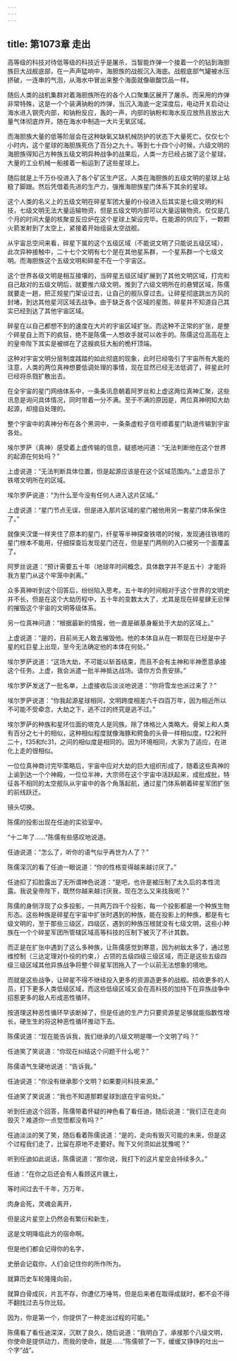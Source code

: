 ```yaml
---
---
---
```

title: 第1073章 走出
---



高等级的科技对待低等级的科技近乎是屠杀，当智能炸弹一个接着一个的钻到海胆族巨大战舰底部，在一声声猛响中，海胆族的战舰沉入海底。战舰底部气罐被水压挤破，一连串的气泡，从海水中冒出来整个海面就像碳酸饮品一样。

随后人类的战机集群对着海胆族所在的各个人口聚集区展开了屠杀。而采用的炸弹非常特殊，这是一个个装满钠粉的炸弹，当沉入海底一定深度后，电动开关启动让海水进入钢壳内部，和钠粉反应，轰的一声，内部的钠粉和海水反应放热且放出大量气体彻底炸开。随在海水中制造一大片无氧区域。

而海胆族大量的低等阶层会在这种缺氧又缺机械防护的状态下大量死亡。仅仅七个小时内，这个星球的海胆族死伤了百分之九十。等到七十四个小时候，六级文明的海胆族得知己方种族五级文明异种战争的战果后，人类一方已经占据了这个星球，大量的工业机械一船接着一船运到了这些星球上。

随后就是上千万仆役进入了各个矿区生产区。人类在海胆族的五级文明的星球上站稳了脚跟。然后凭借着先进的生产力，强推海胆族星门体系下其余的星球。

这个人类的名义上的五级文明在碎星军团大量的仆役进入后其实是七级文明的科技，七级文明无法大量运输物资，但是五级文明内部可以大量运输物资。仅仅是几个月的时间大量的核聚变反应炉在这个星球上架设完毕。在能源的供应下，一颗颗火箭发射到了太空上，紧接着开始组装太空战舰。

从宇宙总空间来看，碎星下属的这个五级区域（不能说文明了只能说五级区域），此次异种接触中，二十七个文明有七个是在其他星系群，一个星系群一个七级文明。而海胆族这个五级文明和碎星不在一个宇宙区。

这个世界各级文明是相互接壤的，当碎星五级区域扩展到了其他文明区域，打完和自己敌对的五级文明后，就要推六级文明，推到了六级文明所在的悬臂区域，陈儒就要走一趟，把正规星门架设过去，让自己的舰队穿过去。让碎星彻底跳出方风的封堵，到达其他星河区域去战争。由于缺乏各个区域的星图，碎星并不知道自己其实已经到达了其他宇宙区域。

碎星在以自己都想不到的速度在大片的宇宙区域扩张。而这种不正常的扩张，是整个碎星自上而下的疯狂，绝不是陈儒一人想收手就可以收手的。陈儒这位高高在上的皇帝陛下其实是被绑在了这艘疯狂大船的桅杆顶端。

这种对宇宙文明分层制度践踏的如此彻底的现象，此时已经吸引了宇宙所有大能的注意，人类的两位真神想要低调处理的事情，现在显然已经无法低调了，碎星此时已经将杀戮扩散出去。

在全宇宙的星门网络体系中，一条条讯息朝着阿罗丝和上虚这两位真神汇聚，这些讯息是询问具体情况，同时带着一分不满。至于不满的原因是，两位真神明知大劫起源，却擅自处理的。

整个宇宙中的真神分布在各个黑洞中，一条条虚粒子信号顺着星门轨道传输到宇宙各处。

埃尔罗萨（真神）感受着上虚传输的信息，疑惑地问道：“无法判断他在这个世界的起源在何处吗？”

上虚说道：“无法判断具体位置，但是起源应该是在这个区域范围内。”上虚显示了铁塔文明所在的区域。

埃尔罗萨说道：“为什么至今没有任何人进入这片区域。”

上虚说道：“星门节点无误，但是进入那片区域的星门被他用另一套星门体系保住了。”

就像夹汉堡一样夹住了原本的星门，纤星等半神探查铁塔的时候，发现通往铁塔的星门根本不能用，仔细探查后发现星门还在，但是星门两侧的入口被另一个面覆盖了。

阿罗丝说道：“预计需要五十年（地球年时间概念，具体数字并不是五十）才能将我方星门从这个牢笼中剥离。”

众多真神听到这个回答后，纷纷陷入思考。五十年的时间相对于这个世界的文明史并不长，但是在这个大劫历程中，五十年的变数太大了，尤其是现在碎星肆无忌惮的摧毁这个宇宙的文明等级体系。

另一位真神问道：“根据最新的情报，他一直是碳基身躯处于大劫的区域上。”

上虚说道：“是的，目前尚无人敢去摧毁他。他的本体自从在一颗现在已经是中子星的红巨星上出现，至今无法确定他的本体在何处。”

埃尔罗萨说道：“这场大劫，不可能以斩首结束，而且不会有主神和半神愿意承接这个任务。上虚，我会派遣一批半神抵达战场。请你方负责安排。”

埃尔罗萨发送了一批名单，上虚接收后淡淡地说道：“你将雪龙也派过来了？”

埃尔罗萨说道：“你我起源星球相同，文明跨度相差六千四百万年，因为相近所以不可能不受牵念，大劫之下，逃不过的终究是逃不过。”

埃尔罗萨的种族和星环位面的塔克人是同族。除了体格比人类略大。骨架上和人类有百分之七十的相似，这种相似程度就像海豚和鳄鱼的头骨一样相似度，f22和歼二十，f35和fc31，之间的相似度是相同的。因为环境相同，大家为了适应，在进化上走的很相似。

一位位真神商讨完毕策略后，宇宙中应对大劫的巨大组织形成了，随着这些真神的上谕到达一个个神殿，一位位半神，大宗师在这个宇宙中活跃起来，成批成批，特征各不相同的太空舰队从宇宙中的各个角落起航，通过星门体系朝着碎星军团扩张的前线跃迁。

镜头切换。

陈儒的投影出现在任迪的实验室中。

“十二年了……”陈儒有些感叹地说道。

任迪说道：“怎么了，听你的语气似乎再世为人了？”

陈儒深沉的看了任迪一眼说道：“你的性格变得越来越讨厌了。”

任迪扣了扣脸露出了无所谓神色说道：“是吧，也许是被压制了太久后的本性流露。我说皇帝陛下，既然你越来越讨厌我，现在怎么又来找我呢？”

陈儒的身侧浮现了众多投影，一共两万四千个投影，每一个投影都是一个种族生物形态。这些种族是碎星在宇宙中扩张时遇到的种族，能在投影上的种族，都是有七级文明的，至于那些三级区，四级区，遇到的种族压根就没有七级文明，这些小种族在一个个碎星军团所管辖区域高等科技的压制下被灭了不计其数。

而正是在扩张中遇到了这么多种族，让陈儒感觉到寒意，因为树敌太多了，通过思维控制（三达定理对仆役的约束，）占领的五级四级三级区域，而正是这些五级四级三级区域其他异族战争将整个碎星军团拖入了一个以前无法想象的境地。

而就是这些战争，让碎星不得不继续投入更多的资源造更多的战舰。招收更多的人员，打下更多人类低级区域，而这些低级区域又会在高科技的加持下在异族战争中招惹更多的敌人形成恶性循环。

按道理这种恶性循环早该断掉了，但是任迪的生产力只要资源星足够就能指数性增长，硬生生的将这种恶性循环推动下去。

陈儒说道：“现在能告诉我，我们继承的八级文明是哪一个文明了吗？”

任迪笑了笑说道：“你现在纠结这个问题干什么呢？”

陈儒语气生硬地说道：“告诉我。”

任迪说道：“你没有继承那个文明？如果要问科技来源。”

任迪笑了笑说道：“我也不知道那颗星球到底在宇宙何处。”

听到任迪这个回答，陈儒带着怀疑的神色看了看任迪，随后说道：“我们正在走向毁灭？难道你一点觉悟都没有吗？”

任迪淡淡的笑了笑，随后看着陈儒说道：“是的，走向有毁灭可能的未来，但是这个过程我们走了，比留在原地不走要好。陛下又何须如此犹豫呢？”

听到任迪如此说话，陈儒说道：“那你说，我打下的这片星空会持续多久。”

任迪：“在你之后还会有人看顾这片疆土，

等时间过去千千年，万万年，

肉身会死，灵魂会离开，

但是这片星空上仍然会有繁衍和新生，

这是文明降临此方的宿命啊。

但是他们都会记得你的名字，

史册会记载你，人们会记住你的所作所为。

就算历史车轮隆隆向前，

就算白骨成灰，片瓦不存，你遭亿万唾骂，但是后来者在取得成就时，都不会不得不翻找过去与你比较。

因为，你是第一个，你提供了一种走出过程的可能。”

陈儒看了看任迪深深，沉默了良久，随后说道：“我明白了，承接那个八级文明，你使命是提供动力，而我的使命，就是……”陈儒顿了一下，缓缓又铮铮的吐出一个字“战”。